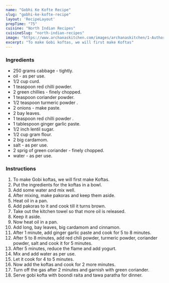 ---
name: "Gobhi Ke Kofte Recipe"
slug: "gobhi-ke-kofte-recipe"
layout: 'RecipeLayout'
prepTime: "75"
cuisine: "North Indian Recipes"
cuisineSlug: "north-indian-recipes"
image: "https://www.archanaskitchen.com/images/archanaskitchen/1-Author/Pooja_Thakur/gobi_ke_kofte_1600.jpg"
excerpt: "To make Gobi koftas, we will first make Koftas"
---

### Ingredients

-  250 grams cabbage - tightly.
-  oil - as per use.
-  1/2 cup curd.
-  1 teaspoon red chilli powder.
-  2 green chillies - finely chopped.
-  1 teaspoon coriander powder.
-  1/2 teaspoon turmeric powder .
-  2 onions - make paste.
-  2 bay leaves.
-  1 teaspoon red chilli powder .
- 1 tablespoon ginger garlic paste.
-  1/2 inch lentil sugar.
-  1/2 cup gram flour.
-  2 big cardamom.
-  salt - as per use.
-  2 sprig of green coriander - finely chopped.
-  water - as per use.

### Instructions

1. To make Gobi koftas, we will first make Koftas.
1. Put the ingredients for the koftas in a bowl.
1. Add some water and mix well.
1. After mixing, make pakoras and keep them aside.
1. Heat oil in a pan.
1. Add pakoras to it and cook till it turns brown.
1. Take out the kitchen towel so that more oil is released.
1. Keep it aside.
1. Now heat oil in a pan.
1. Add long, bay leaves, big cardamom and cinnamon.
1. After 1 minute, add ginger garlic paste and cook for 5 to 8 minutes.
1. After 5 to 8 minutes, add red chili powder, turmeric powder, coriander powder, salt and cook it for 5 minutes.
1. After 5 minutes, reduce the flame and add yogurt.
1. Mix and add water as per use.
1. Let it cook for 4 to 5 minutes.
1. Now add the koftas and cook for 2 more minutes.
1. Turn off the gas after 2 minutes and garnish with green coriander.
1. Serve gobi kofta with boondi raita and tawa paratha for dinner.
